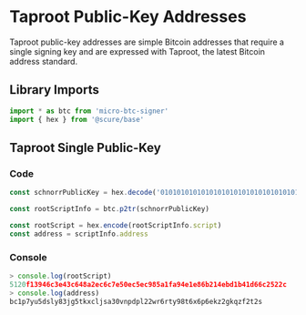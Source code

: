 # Taproot Public-Key Addresses

Taproot public-key addresses are simple Bitcoin addresses that require a single 
signing key and are expressed with Taproot, the latest Bitcoin address standard.

## Library Imports

```typescript
import * as btc from 'micro-btc-signer'
import { hex } from '@scure/base' 
```

## Taproot Single Public-Key

### Code

```typescript
const schnorrPublicKey = hex.decode('0101010101010101010101010101010101010101010101010101010101010101')

const rootScriptInfo = btc.p2tr(schnorrPublicKey)

const rootScript = hex.encode(rootScriptInfo.script)
const address = scriptInfo.address
```

### Console

```typescript
> console.log(rootScript)
5120f13946c3e43c648a2ec6c7e50ec5ec985a1fa94e1e86b214ebd1b41d66c2522c
> console.log(address)
bc1p7yu5dsly83jg5tkxcljsa30vnpdpl22wr6rty98t6x6p6ekz2gkqzf2t2s
```
